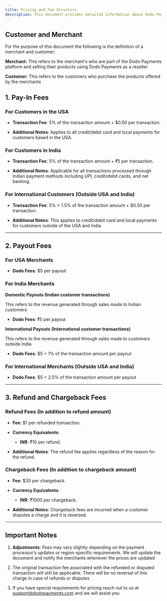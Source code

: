 ```yaml
---
title: Pricing and Fee Structure
description: This document provides detailed information about Dodo Payments’ fee structure for processing transactions, issuing payouts, and refunds and chargebacks. All fees outlined here will apply once a merchant’s account is live.
---
```


## **Customer and Merchant**

For the purpose of this document the following is the definition of a merchant and customer:

**Merchant:** This refers to the merchant's who are part of the Dodo Payments platform and selling their products using Dodo Payments as a reseller


**Customer:** This refers to the customers who purchase the products offered by the merchants

## **1. Pay-In Fees**

### **For Customers in the USA**

* **Transaction Fee**: 5% of the transaction amount + $0.50 per transaction.

* **Additional Notes**: Applies to all credit/debit card and local payments for customers based in the USA.

### **For Customers in India**

* **Transaction Fee**: 5% of the transaction amount + ₹5 per transaction.

* **Additional Notes**: Applicable for all transactions processed through Indian payment methods including UPI, credit/debit cards, and net banking.

### **For International Customers (Outside USA and India)**

* **Transaction Fee**: 5% + 1.5% of the transaction amount + $0.50 per transaction.

* **Additional Notes**: This applies to credit/debit card and local payments for customers outside of the USA and India

***

## **2. Payout Fees**

### **For USA Merchants**

* **Dodo Fees**: $5 per payout

### **For India Merchants**

**Domestic Payouts (Indian customer transactions)**

This refers to the revenue generated through sales made to Indian customers

* **Dodo Fees**: ₹5 per payout

**International Payouts (International customer transactions)**

This refers to the revenue generated through sales made to customers outside India

* **Dodo Fees**: $5 + 1% of the transaction amount per payout

### **For International Merchants (Outside USA and India)**

* **Dodo Fees**: $5 + 2.5% of the transaction amount per payout

***

## **3. Refund and Chargeback Fees**

### **Refund Fees (In addition to refund amount)**

* **Fee**: $1 per refunded transaction.

* **Currency Equivalents**:

  * **INR**: ₹10 per refund.

* **Additional Notes**: The refund fee applies regardless of the reason for the refund.

### **Chargeback Fees (In addition to chargeback amount)**

* **Fee**: $30 per chargeback.

* **Currency Equivalents**:

  * **INR**: ₹1000 per chargeback.

* **Additional Notes**: Chargeback fees are incurred when a customer disputes a charge and it is reversed.

***

## **Important Notes**

1. **Adjustments**: Fees may vary slightly depending on the payment processor’s updates or region-specific requirements. We will update the document and notify the merchants whenever the prices are updated

2. The original transaction fee associated with the refunded or disputed transaction will still be applicable. There will be no reversal of this charge in case of refunds or disputes

3. If you have special requirements for pricing reach out to us at [support@dodopayments.com](mailto:support@dodopayments.com) and we will assist you